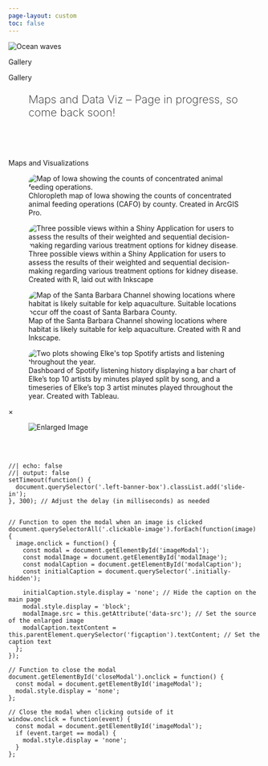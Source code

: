 ```yaml
---
page-layout: custom
toc: false
---
```


<!-- Image banner at top -->
<div class="banner-container">
 <img class="banner-image-two" src="images/flowers-long.png" alt="Ocean waves"/>
 <div class="left-banner-box">
 <p class="custom-h1-light" style="margin-bottom: 0px">Gallery</p>
 </div>
</div>
<div class="gray-placeholder-two">
</div>

::::: {.grid}
<!-- left side -->
::: {.g-col-12 .g-col-md-6}
::: {.teal-bg-left}
<p class="custom-h1-light">Gallery</p>
<p class="custom-h2-light" style="font-size: 22px; font-weight: 200; padding-left: 40px; padding-right: 40px">Maps and Data Viz -- Page in progress, so come back soon!</p> 
<br>
:::
<!-- <hr></hr> -->
:::
:::::

<!-- create custom layout for page -->
::::: {.grid}
<!-- left pad -->
::: {.g-col-2}
:::
<!-- middle content -->
::: {.g-col-8}
<!-- bio -->
<p class="custom-h2-dark" id="bio" style="margin-top: 40px">Maps and Visualizations</p>

<!-- subgrid -->
::: {.grid}
::: {.g-col-12 .g-col-md-6}
::: {layout-ncol="1"}
<div class="image-container"> 
  <figure>
    <img src="images/data-viz/cafo-map.jpg" class="clickable-image" data-src="images/data-viz/cafo-map.jpg" style="border-radius: 20px;" alt="Map of Iowa showing the counts of concentrated animal feeding operations.">
    <figcaption class="initially-hidden">Chloropleth map of Iowa showing the counts of concentrated animal feeding operations (CAFO) by county. Created in ArcGIS Pro.</figcaption>
  </figure>
</div>

<div class="image-container">
  <figure>
    <img src="images/data-viz/bubble-decision-layout.png" class="clickable-image" data-src="images/data-viz/bubble-decision-layout.png" style="border-radius: 20px;" alt="Three possible views within a Shiny Application for users to assess the results of their weighted and sequential decision-making regarding various treatment options for kidney disease.">
    <figcaption class="initially-hidden">Three possible views within a Shiny Application for users to assess the results of their weighted and sequential decision-making regarding various treatment options for kidney disease. Created with R, laid out with Inkscape</figcaption>
  </figure>
</div>
:::
:::
::: {.g-col-12 .g-col-md-6}
::: {layout-ncol="1"}
<div class="image-container">
  <figure>
    <img src="images/data-viz/kelp-map.png" class="clickable-image" data-src="images/data-viz/kelp-map.png" style="border-radius: 20px;" alt="Map of the Santa Barbara Channel showing locations where habitat is likely suitable for kelp aquaculture. Suitable locations occur off the coast of Santa Barbara County.">
    <figcaption class="initially-hidden">Map of the Santa Barbara Channel showing locations where habitat is likely suitable for kelp aquaculture. Created with R and Inkscape.</figcaption>
  </figure>
</div>

<div class="image-container">
  <figure>
    <img src="images/data-viz/music-dashboard.png" class="clickable-image" data-src="images/data-viz/music-dashboard.png" style="border-radius: 20px;" alt="Two plots showing Elke's top Spotify artists and listening throughout the year.">
    <figcaption class="initially-hidden">Dashboard of Spotify listening history displaying a bar chart of Elke's top 10 artists by minutes played split by song, and a timeseries of Elke's top 3 artist minutes played throughout the year. Created with Tableau.</figcaption>
  </figure>
</div>
:::
:::
:::
<div id="imageModal" class="modal">
  <span id="closeModal" class="close">×</span>
  <figure>
    <img id="modalImage" class="modal-content" alt="Enlarged Image">
    <figcaption id="modalCaption" class="modal-caption"></figcaption>
  </figure>
</div>


<!-- end middle content -->
:::
<!-- right pad -->
::: {.g-col-2}
:::
<br></br> 
<!-- end custom layout for page -->
:::::

```ojs
//| echo: false
//| output: false
setTimeout(function() {
  document.querySelector('.left-banner-box').classList.add('slide-in');
}, 300); // Adjust the delay (in milliseconds) as needed


// Function to open the modal when an image is clicked
document.querySelectorAll('.clickable-image').forEach(function(image) {
  image.onclick = function() {
    const modal = document.getElementById('imageModal');
    const modalImage = document.getElementById('modalImage');
    const modalCaption = document.getElementById('modalCaption');
    const initialCaption = document.querySelector('.initially-hidden');

    initialCaption.style.display = 'none'; // Hide the caption on the main page
    modal.style.display = 'block';
    modalImage.src = this.getAttribute('data-src'); // Set the source of the enlarged image
    modalCaption.textContent = this.parentElement.querySelector('figcaption').textContent; // Set the caption text
  };
});

// Function to close the modal
document.getElementById('closeModal').onclick = function() {
  const modal = document.getElementById('imageModal');
  modal.style.display = 'none';
};

// Close the modal when clicking outside of it
window.onclick = function(event) {
  const modal = document.getElementById('imageModal');
  if (event.target == modal) {
    modal.style.display = 'none';
  }
};

```